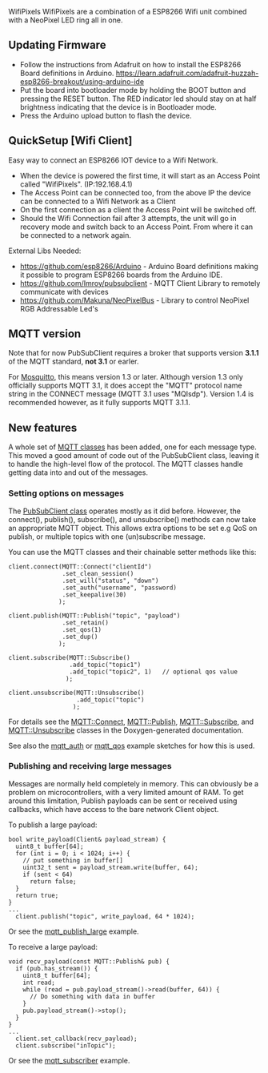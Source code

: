 WifiPixels
WifiPixels are a combination of a ESP8266 Wifi unit combined with a NeoPixel LED ring all in one.

==Updating Firmware==
* Follow the instructions from Adafruit on how to install the ESP8266 Board definitions in Arduino. https://learn.adafruit.com/adafruit-huzzah-esp8266-breakout/using-arduino-ide
* Put the board into bootloader mode by holding the BOOT button and pressing the RESET button. The RED indicator led should stay on at half brightness indicating that the device is in Bootloader mode.
* Press the Arduino upload button to flash the device. 

==QuickSetup [Wifi Client]==

Easy way to connect an ESP8266 IOT device to a Wifi Network.

* When the device is powered the first time, it will start as an Access Point called "WifiPixels". (IP:192.168.4.1)
* The Access Point can be connected too, from the above IP the device can be connected to a Wifi Network as a Client
* On the first connection as a client the Access Point will be switched off.
* Should the Wifi Connection fail after 3 attempts, the unit will go in recovery mode and switch back to an Access Point. From where it can be connected to a network again.

External Libs Needed:
* https://github.com/esp8266/Arduino - Arduino Board definitions making it possible to program ESP8266 boards from the Arduino IDE.
* https://github.com/Imroy/pubsubclient - MQTT Client Library to remotely communicate with devices
* https://github.com/Makuna/NeoPixelBus - Library to control NeoPixel RGB Addressable Led's

== MQTT version ==

Note that for now PubSubClient requires a broker that supports version '''3.1.1''' of the MQTT standard, '''not 3.1''' or earler.

For [http://mosquitto.org/ Mosquitto], this means version 1.3 or later. Although version 1.3 only officially supports MQTT 3.1,  it does accept the "MQTT" protocol name string in the CONNECT message (MQTT 3.1 uses "MQIsdp"). Version 1.4 is recommended however, as it fully supports MQTT 3.1.1.

== New features==

A whole set of [http://imroy.github.io/pubsubclient/namespaceMQTT.html MQTT classes] has been added, one for each message type. This moved a good amount of code out of the PubSubClient class, leaving it to handle the high-level flow of the protocol. The MQTT classes handle getting data into and out of the messages.

=== Setting options on messages ===

The [http://imroy.github.io/pubsubclient/classPubSubClient.html PubSubClient class] operates mostly as it did before. However, the connect(), publish(), subscribe(), and unsubscribe() methods can now take an appropriate MQTT object. This allows extra options to be set e.g QoS on publish, or multiple topics with one (un)subscribe message.

You can use the MQTT classes and their chainable setter methods like this:

 client.connect(MQTT::Connect("clientId")
                .set_clean_session()
                .set_will("status", "down")
                .set_auth("username", "password)
                .set_keepalive(30)
               );

 client.publish(MQTT::Publish("topic", "payload")
                .set_retain()
                .set_qos(1)
                .set_dup()
               );

 client.subscribe(MQTT::Subscribe()
                  .add_topic("topic1")
                  .add_topic("topic2", 1)	// optional qos value
                 );

 client.unsubscribe(MQTT::Unsubscribe()
                    .add_topic("topic")
                   );

For details see the [http://imroy.github.io/pubsubclient/classMQTT_1_1Connect.html MQTT::Connect], [http://imroy.github.io/pubsubclient/classMQTT_1_1Publish.html MQTT::Publish], [http://imroy.github.io/pubsubclient/classMQTT_1_1Subscribe.html MQTT::Subscribe], and [http://imroy.github.io/pubsubclient/classMQTT_1_1Unsubscribe.html MQTT::Unsubscribe] classes in the Doxygen-generated documentation.

See also the [[examples/mqtt_auth/mqtt_auth.ino|mqtt_auth]] or [[examples/mqtt_qos/mqtt_qos.ino|mqtt_qos]] example sketches for how this is used.

=== Publishing and receiving large messages ===

Messages are normally held completely in memory. This can obviously be a problem on microcontrollers, with a very limited amount of RAM. To get around this limitation, Publish payloads can be sent or received using callbacks, which have access to the bare network Client object.

To publish a large payload:
 bool write_payload(Client& payload_stream) {
   uint8_t buffer[64];
   for (int i = 0; i < 1024; i++) {
     // put something in buffer[]
     uint32_t sent = payload_stream.write(buffer, 64);
     if (sent < 64)
       return false;
   }
   return true;
 }
 ...
   client.publish("topic", write_payload, 64 * 1024);

Or see the [[examples/mqtt_publish_large/mqtt_publish_large.ino|mqtt_publish_large]] example.

To receive a large payload:
 void recv_payload(const MQTT::Publish& pub) {
   if (pub.has_stream()) {
     uint8_t buffer[64];
     int read;
     while (read = pub.payload_stream()->read(buffer, 64)) {
       // Do something with data in buffer
     }
     pub.payload_stream()->stop();
   }
 }
 ...
   client.set_callback(recv_payload);
   client.subscribe("inTopic");

Or see the [[examples/mqtt_subscriber/mqtt_subscriber.ino|mqtt_subscriber]] example.
